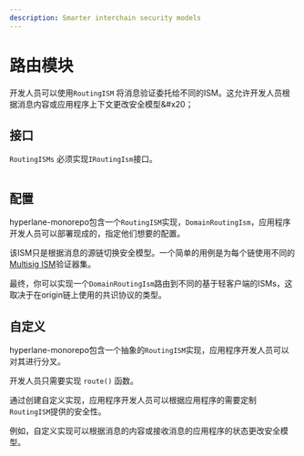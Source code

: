 ```yaml
---
description: Smarter interchain security models
---
```


# 路由模块

开发人员可以使用`RoutingISM` 将消息验证委托给不同的ISM。这允许开发人员根据消息内容或应用程序上下文更改安全模型&#x20；

## 接口

`RoutingISMs` 必须实现`IRoutingIsm`接口。

```solidity file=<rootDir>/node_modules/@hyperlane-xyz/core/contracts/interfaces/isms/IRoutingIsm.sol
```

## 配置

hyperlane-monorepo包含一个`RoutingISM`实现，`DomainRoutingIsm`，应用程序开发人员可以部署现成的，指定他们想要的配置。

该ISM只是根据消息的源链切换安全模型。一个简单的用例是为每个链使用不同的[Multisig ISM](multisig-ISM-interface.mdx)验证器集。

最终，你可以实现一个`DomainRoutingIsm`路由到不同的基于轻客户端的ISMs，这取决于在origin链上使用的共识协议的类型。

## 自定义

hyperlane-monorepo包含一个抽象的`RoutingISM`实现，应用程序开发人员可以对其进行分叉。

开发人员只需要实现 `route()` 函数。

通过创建自定义实现，应用程序开发人员可以根据应用程序的需要定制`RoutingISM`提供的安全性。

例如，自定义实现可以根据消息的内容或接收消息的应用程序的状态更改安全模型。

